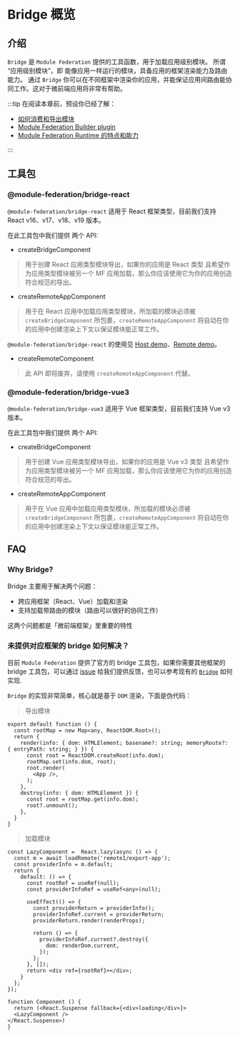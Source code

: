 # Bridge 概览

## 介绍

`Bridge` 是 `Module Federation` 提供的工具函数，用于加载应用级别模块。
所谓 “应用级别模块”，即 能像应用一样运行的模块，具备应用的框架渲染能力及路由能力。
通过 `Bridge` 你可以在不同框架中渲染你的应用，并能保证应用间路由能协同工作。这对于微前端应用将非常有帮助。

:::tip
在阅读本章前，预设你已经了解：

- [如何消费和导出模块](../../guide/start/quick-start.mdx)
- [Module Federation Builder plugin](../../guide/basic/rspack.mdx)
- [Module Federation Runtime 的特点和能力](../../guide/basic/runtime/runtime.mdx)

:::

## 工具包

### @module-federation/bridge-react

`@module-federation/bridge-react` 适用于 React 框架类型，目前我们支持 React v16、v17、v18、v19 版本。

在此工具包中我们提供 两个 API:

- createBridgeComponent

> 用于创建 React 应用类型模块导出，如果你的应用是 React 类型 且希望作为应用类型模块被另一个 MF 应用加载，那么你应该使用它为你的应用创造符合规范的导出。


- createRemoteAppComponent

> 用于在 React 应用中加载应用类型模块，所加载的模块必须被 `createBridgeComponent` 所包裹，`createRemoteAppComponent` 将自动在你的应用中创建渲染上下文以保证模块能正常工作。

`@module-federation/bridge-react` 的使用见 [Host demo](https://github.com/module-federation/core/tree/main/apps/router-demo/router-host-2000)、[Remote demo](https://github.com/module-federation/core/tree/main/apps/router-demo/router-remote2-2002)。

- createRemoteComponent

> 此 API 即将废弃，请使用 `createRemoteAppComponent` 代替。

### @module-federation/bridge-vue3

`@module-federation/bridge-vue3` 适用于 Vue 框架类型，目前我们支持 Vue v3 版本。

在此工具包中我们提供 两个 API:

- createBridgeComponent

> 用于创建 Vue 应用类型模块导出，如果你的应用是 Vue v3 类型 且希望作为应用类型模块被另一个 MF 应用加载，那么你应该使用它为你的应用创造符合规范的导出。

- createRemoteAppComponent

> 用于在 Vue 应用中加载应用类型模块，所加载的模块必须被 `createBridgeComponent` 所包裹，`createRemoteAppComponent` 将自动在你的应用中创建渲染上下文以保证模块能正常工作。

## FAQ

### Why Bridge?

Bridge 主要用于解决两个问题：

* 跨应用框架（React、Vue）加载和渲染
* 支持加载带路由的模块（路由可以很好的协同工作）

这两个问题都是「微前端框架」里重要的特性

### 未提供对应框架的 bridge 如何解决？

目前 `Module Federation` 提供了官方的 bridge 工具包，如果你需要其他框架的 bridge 工具包，可以通过 [issue](https://github.com/module-federation/core/issues) 给我们提供反馈，也可以参考现有的 [`Bridge`](https://github.com/module-federation/core/blob/34ba220bcee3d032e4083aae37f802d1ed20d61b/packages/bridge/bridge-react) 如何实现.

`Bridge` 的实现非常简单，核心就是基于 `DOM` 渲染，下面是伪代码：

> 导出模块

```tsx
export default function () {
  const rootMap = new Map<any, ReactDOM.Root>();
  return {
    render(info: { dom: HTMLElement; basename?: string; memoryRoute?: { entryPath: string; } }) {
      const root = ReactDOM.createRoot(info.dom);
      rootMap.set(info.dom, root);
      root.render(
        <App />,
      );
    },
    destroy(info: { dom: HTMLElement }) {
      const root = rootMap.get(info.dom);
      root?.unmount();
    },
  }
}
```

> 加载模块

```tsx
const LazyComponent =  React.lazy(async () => {
  const m = await loadRemote('remote1/export-app');
  const providerInfo = m.default;
  return {
    default: () => {
      const rootRef = useRef(null);
      const providerInfoRef = useRef<any>(null);

      useEffect(() => {
        const providerReturn = providerInfo();
        providerInfoRef.current = providerReturn;
        providerReturn.render(renderProps);

        return () => {
          providerInfoRef.current?.destroy({
            dom: renderDom.current,
          });
        };
      }, []);
      return <div ref={rootRef}></div>;
    }
  };
});

function Component () {
  return (<React.Suspense fallback={<div>loading</div>}>
  <LazyComponent />
</React.Suspense>)
}
```

